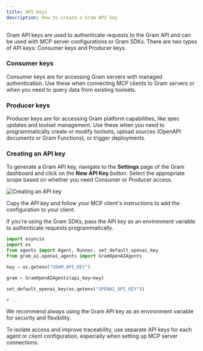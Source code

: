 ```yaml
---
title: API keys
description: How to create a Gram API key
---
```



Gram API keys are used to authenticate requests to the Gram API and can be used with MCP server configurations or Gram SDKs. There are two types of API keys: Consumer keys and Producer keys.

### Consumer keys

Consumer keys are for accessing Gram servers with managed authentication. Use these when connecting MCP clients to Gram servers or when you need to query data from existing toolsets.

### Producer keys

Producer keys are for accessing Gram platform capabilities, like spec updates and toolset management. Use these when you need to programmatically create or modify toolsets, upload sources (OpenAPI documents or Gram Functions), or trigger deployments.

### Creating an API key

To generate a Gram API key, navigate to the **Settings** page of the Gram dashboard and click on the **New API Key** button. Select the appropriate scope based on whether you need Consumer or Producer access.

![Creating an API key](/img/concepts/api-keys/adding-api-key.png)

Copy the API key and follow your MCP client's instructions to add the configuration to your client.  

If you're using the Gram SDKs, pass the API key as an environment variable to authenticate requests programmatically.

```python openai-agents-example.py
import asyncio
import os
from agents import Agent, Runner, set_default_openai_key
from gram_ai.openai_agents import GramOpenAIAgents

key = os.getenv("GRAM_API_KEY")

gram = GramOpenAIAgents(api_key=key)

set_default_openai_key(os.getenv("OPENAI_API_KEY"))

# ...
```

<Callout title="Best practice" type="info">
We recommend always using the Gram API key as an environment variable for security and flexibility.

To isolate access and improve traceability, use separate API keys for each agent or client configuration, especially when setting up MCP server connections.
</Callout>

